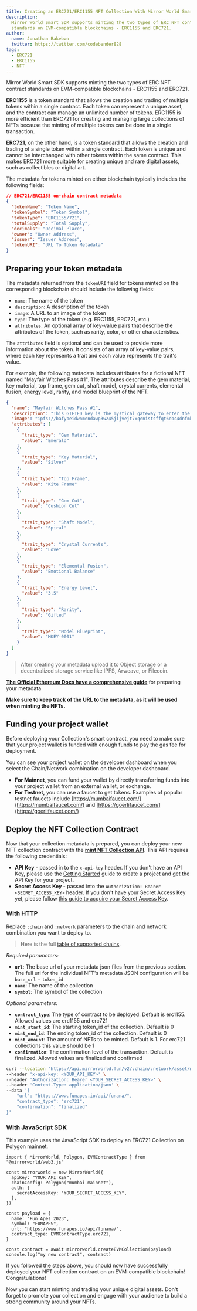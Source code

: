 ```yaml
---
title: Creating an ERC721/ERC1155 NFT Collection With Mirror World Smart SDK
description:
  Mirror World Smart SDK supports minting the two types of ERC NFT contract
  standards on EVM-compatible blockchains - ERC1155 and ERC721.
author:
  name: Jonathan Bakebwa
  twitter: https://twitter.com/codebender828
tags:
  - ERC721
  - ERC1155
  - NFT
---
```


Mirror World Smart SDK supports minting the two types of ERC NFT contract
standards on EVM-compatible blockchains - ERC1155 and ERC721.

**ERC1155** is a token standard that allows the creation and trading of multiple
tokens within a single contract. Each token can represent a unique asset, and
the contract can manage an unlimited number of tokens. ERC1155 is more efficient
than ERC721 for creating and managing large collections of NFTs because the
minting of multiple tokens can be done in a single transaction.

**ERC721**, on the other hand, is a token standard that allows the creation and
trading of a single token within a single contract. Each token is unique and
cannot be interchanged with other tokens within the same contract. This makes
ERC721 more suitable for creating unique and rare digital assets, such as
collectibles or digital art.

The metadata for tokens minted on either blockchain typically includes the
following fields:

```json
// ERC721/ERC1155 on-chain contract metadata
{
  "tokenName": "Token Name",
  "tokenSymbol": "Token Symbol",
  "tokenType": "ERC1155/721",
  "totalSupply": "Total Supply",
  "decimals": "Decimal Place",
  "owner": "Owner Address",
  "issuer": "Issuer Address",
  "tokenURI": "URL To Token Metadata"
}
```

## Preparing your token metadata

The metadata returned from the `tokenURI` field for tokens minted on the
corresponding blockchain should include the following fields:

- `name`: The name of the token
- `description`: A description of the token
- `image`: A URL to an image of the token
- `type`: The type of the token (e.g. ERC1155, ERC721, etc.)
- `attributes`: An optional array of key-value pairs that describe the
  attributes of the token, such as rarity, color, or other characteristics.

The `attributes` field is optional and can be used to provide more information
about the token. It consists of an array of key-value pairs, where each key
represents a trait and each value represents the trait's value.

For example, the following metadata includes attributes for a fictional NFT
named "Mayfair Witches Pass #1". The attributes describe the gem material, key
material, top frame, gem cut, shaft model, crystal currents, elemental fusion,
energy level, rarity, and model blueprint of the NFT.

```json
{
  "name": "Mayfair Witches Pass #1",
  "description": "This GIFTED key is the mystical gateway to enter the immersive world of Anne Rice's Immortal Universe, where the ancient rituals of the Mayfair Witches hold sway. Infused with hidden magic and a blend of herbs like lavender, rosemary, and sage, this key serves as the ultimate talisman for unlocking the seeker's potential and delving deeper into the world of the immortals. With this key in-hand, holders will discover their true power and become one with the mystical realm beyond.",
  "image": "ipfs://bafybeidwnmendawp3w245jijvejt7xqenistsffqt6ebc4dnfmbf6mcxzy/gifted_02--0420.jpg",
  "attributes": [
    {
      "trait_type": "Gem Material",
      "value": "Emerald"
    },
    {
      "trait_type": "Key Material",
      "value": "Silver"
    },
    {
      "trait_type": "Top Frame",
      "value": "Kite Frame"
    },
    {
      "trait_type": "Gem Cut",
      "value": "Cushion Cut"
    },
    {
      "trait_type": "Shaft Model",
      "value": "Spiral"
    },
    {
      "trait_type": "Crystal Currents",
      "value": "Love"
    },
    {
      "trait_type": "Elemental Fusion",
      "value": "Emotional Balance"
    },
    {
      "trait_type": "Energy Level",
      "value": "3.5"
    },
    {
      "trait_type": "Rarity",
      "value": "Gifted"
    },
    {
      "trait_type": "Model Blueprint",
      "value": "MKEY-0001"
    }
  ]
}
```

> After creating your metadata upload it to Object storage or a decentralized
> storage service like IPFS, Arweave, or Filecoin.

[**The Official Ethereum Docs have a comprehensive guide**](https://ethereum.org/pt/developers/tutorials/how-to-mint-an-nft/#config-meta)
for preparing your metadata

**Make sure to keep track of the URL to the metadata, as it will be used when
minting the NFTs.**

>

## Funding your project wallet

Before deploying your Collection's smart contract, you need to make sure that
your project wallet is funded with enough funds to pay the gas fee for
deployment.

You can see your project wallet on the developer dashboard when you select the
Chain/Network combination on the developer dashboard.

- **For Mainnet**, you can fund your wallet by directly transferring funds into
  your project wallet from an external wallet, or exchange.
- **For Testnet,** you can use a faucet to get tokens. Examples of popular
  testnet faucets include [https://mumbaifaucet.com/](https://mumbaifaucet.com/)
  and [https://goerlifaucet.com/](https://goerlifaucet.com/)

## Deploy the NFT Collection Contract

Now that your collection metadata is prepared, you can deploy your new NFT
collection contract with the
[**mint NFT Collection API**](https://developer.mirrorworld.fun/#40b5ee02-fd48-4fe5-abb6-db69c155cd07).
This API requires the following credentials:

- **API Key** - passed in to the `x-api-key` header. If you don't have an API
  Key, please use the
  [Getting Started](/overview/development-guide/projects#creating-a-project)
  guide to create a project and get the API Key for your project.
- **Secret Access Key** - passed into the
  `Authorization: Bearer <SECRET_ACCESS_KEY>` header. If you don't have your
  Secret Access Key yet, please follow
  [this guide to acquire your Secret Access Key](/overview/development-guide/developer-dashboard#secret-access-key-management).

### With HTTP

Replace `:chain` and `:network` parameters to the chain and network combination
you want to deploy to.

> Here is the full
> [table of supported chains](https://developer.mirrorworld.fun/#multichain-support-matrix).

_Required parameters:_

- **`url`**: The base url of your metadata json files from the previous section.
  The full url for the individual NFT's metadata JSON configuration will be
  `base_url` + `token_id`
- **`name`**: The name of the collection
- **`symbol`**: The symbol of the collection

_Optional parameters:_

- **`contract_type`**: The type of contract to be deployed. Default is erc1155.
  Allowed values are erc1155 and erc721
- **`mint_start_id`**: The starting token_id of the collection. Default is 0
- **`mint_end_id`**: The ending token_id of the collection. Default is 0
- **`mint_amount`**: The amount of NFTs to be minted. Default is 1. For erc721
  collections this value should be 1
- **`confirmation`**: The confirmation level of the transaction. Default is
  finalized. Allowed values are finalized and confirmed

```bash
curl --location 'https://api.mirrorworld.fun/v2/:chain/:network/asset/mint/collection' \
--header 'x-api-key: <YOUR_API_KEY>' \
--header 'Authorization: Bearer <YOUR_SECRET_ACCESS_KEY>' \
--header 'Content-Type: application/json' \
--data '{
    "url": "https://www.funapes.io/api/funana/",
    "contract_type": "erc721",
    "confirmation": "finalized"
}'
```

### With JavaScript SDK

This example uses the JavaScript SDK to deploy an ERC721 Collection on Polygon
mainnet.

```tsx
import { MirrorWorld, Polygon, EVMContractType } from "@mirrorworld/web3.js"

const mirrorworld = new MirrorWorld({
  apiKey: "YOUR_API_KEY",
  chainConfig: Polygon("mumbai-mainnet"),
  auth: {
    secretAccessKey: "YOUR_SECRET_ACCESS_KEY",
  },
})

const payload = {
  name: "Fun Apes 2023",
  symbol: "FUNAPES",
  url: "https://www.funapes.io/api/funana/",
  contract_type: EVMContractType.erc721,
}

const contract = await mirrorworld.createEVMCollection(payload)
console.log("my new contract", contract)
```

If you followed the steps above, you should now have successfully deployed your
NFT collection contract on an EVM-compatible blockchain! Congratulations!

Now you can start minting and trading your unique digital assets. Don't forget
to promote your collection and engage with your audience to build a strong
community around your NFTs.
